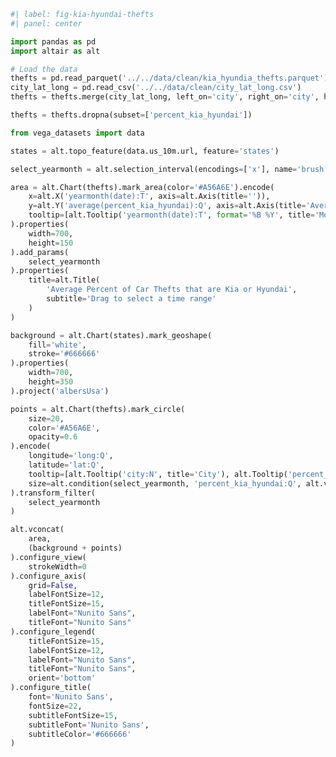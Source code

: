 ```python
#| label: fig-kia-hyundai-thefts
#| panel: center

import pandas as pd
import altair as alt

# Load the data
thefts = pd.read_parquet('../../data/clean/kia_hyundia_thefts.parquet')
city_lat_long = pd.read_csv('../../data/clean/city_lat_long.csv')
thefts = thefts.merge(city_lat_long, left_on='city', right_on='city', how='left')

thefts = thefts.dropna(subset=['percent_kia_hyundai'])

from vega_datasets import data

states = alt.topo_feature(data.us_10m.url, feature='states')

select_yearmonth = alt.selection_interval(encodings=['x'], name='brush')

area = alt.Chart(thefts).mark_area(color='#A56A6E').encode(
    x=alt.X('yearmonth(date):T', axis=alt.Axis(title='')),
    y=alt.Y('average(percent_kia_hyundai):Q', axis=alt.Axis(title='Average % of Thefts')),
    tooltip=[alt.Tooltip('yearmonth(date):T', format='%B %Y', title='Month'), alt.Tooltip('average(percent_kia_hyundai):Q', format='.2f', title='Average % of Thefts for Kia and Hyundai')],
).properties(
    width=700,
    height=150
).add_params(
    select_yearmonth
).properties(
    title=alt.Title(
        'Average Percent of Car Thefts that are Kia or Hyundai',
        subtitle='Drag to select a time range'
    )
)

background = alt.Chart(states).mark_geoshape(
    fill='white',
    stroke='#666666'
).properties(
    width=700,
    height=350
).project('albersUsa')

points = alt.Chart(thefts).mark_circle(
    size=20,
    color='#A56A6E',
    opacity=0.6
).encode(
    longitude='long:Q',
    latitude='lat:Q',
    tooltip=[alt.Tooltip('city:N', title='City'), alt.Tooltip('percent_kia_hyundai:Q', format='.2f', title='Percent of Thefts for Kia and Hyundai')],
    size=alt.condition(select_yearmonth, 'percent_kia_hyundai:Q', alt.value(0), title='Percent of Thefts')
).transform_filter(
    select_yearmonth
)

alt.vconcat(
    area,
    (background + points)
).configure_view(
    strokeWidth=0
).configure_axis(
    grid=False,
    labelFontSize=12,
    titleFontSize=15,
    labelFont="Nunito Sans",
    titleFont="Nunito Sans"
).configure_legend(
    titleFontSize=15,
    labelFontSize=12,
    labelFont="Nunito Sans",
    titleFont="Nunito Sans",
    orient='bottom'
).configure_title(
    font='Nunito Sans',
    fontSize=22,
    subtitleFontSize=15,
    subtitleFont='Nunito Sans',
    subtitleColor='#666666'
)
```